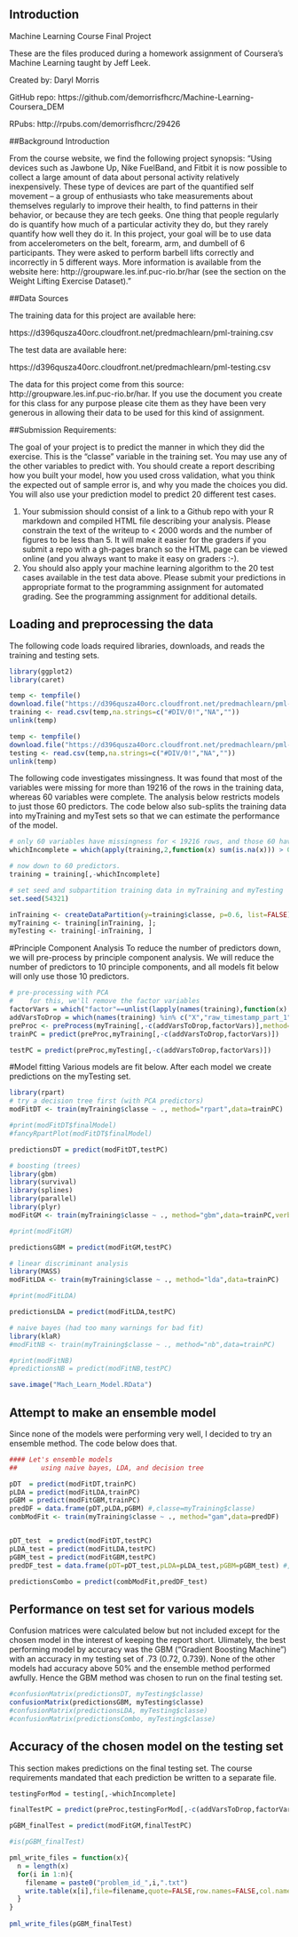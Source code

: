 
## Introduction



Machine Learning Course Final Project

These are the files produced during a homework assignment of Coursera’s Machine Learning taught by Jeff Leek. 

Created by: Daryl Morris

GitHub repo: https://github.com/demorrisfhcrc/Machine-Learning-Coursera_DEM

RPubs: http://rpubs.com/demorrisfhcrc/29426

##Background Introduction

From the course website, we find the following project synopsis: 
“Using devices such as Jawbone Up, Nike FuelBand, and Fitbit it is now possible to collect a large amount of data about personal activity relatively inexpensively. These type of devices are part of the quantified self movement – a group of enthusiasts who take measurements about themselves regularly to improve their health, to find patterns in their behavior, or because they are tech geeks. One thing that people regularly do is quantify how much of a particular activity they do, but they rarely quantify how well they do it. In this project, your goal will be to use data from accelerometers on the belt, forearm, arm, and dumbell of 6 participants. They were asked to perform barbell lifts correctly and incorrectly in 5 different ways. More information is available from the website here: http://groupware.les.inf.puc-rio.br/har (see the section on the Weight Lifting Exercise Dataset). ”


##Data Sources

The training data for this project are available here: 

https://d396qusza40orc.cloudfront.net/predmachlearn/pml-training.csv

The test data are available here: 

https://d396qusza40orc.cloudfront.net/predmachlearn/pml-testing.csv

The data for this project come from this source: http://groupware.les.inf.puc-rio.br/har. If you use the document you create for this class for any purpose please cite them as they have been very generous in allowing their data to be used for this kind of assignment. 

##Submission Requirements:

The goal of your project is to predict the manner in which they did the exercise. This is the "classe" variable in the training set. You may use any of the other variables to predict with. You should create a report describing how you built your model, how you used cross validation, what you think the expected out of sample error is, and why you made the choices you did. You will also use your prediction model to predict 20 different test cases. 

1. Your submission should consist of a link to a Github repo with your R markdown and compiled HTML file describing your analysis. Please constrain the text of the writeup to < 2000 words and the number of figures to be less than 5. It will make it easier for the graders if you submit a repo with a gh-pages branch so the HTML page can be viewed online (and you always want to make it easy on graders :-).
2. You should also apply your machine learning algorithm to the 20 test cases available in the test data above. Please submit your predictions in appropriate format to the programming assignment for automated grading. See the programming assignment for additional details. 



## Loading and preprocessing the data

The following code loads required libraries, downloads, and reads the training and testing sets.

```r
library(ggplot2)
library(caret)

temp <- tempfile()
download.file("https://d396qusza40orc.cloudfront.net/predmachlearn/pml-training.csv",temp,method="curl")
training <- read.csv(temp,na.strings=c("#DIV/0!","NA",""))
unlink(temp)

temp <- tempfile()
download.file("https://d396qusza40orc.cloudfront.net/predmachlearn/pml-testing.csv",temp,method="curl")
testing <- read.csv(temp,na.strings=c("#DIV/0!","NA",""))
unlink(temp)
```

The following code investigates missingness.  It was found that most of the variables were missing for more than 19216 of the rows in the training data, whereas 60 variables were complete.  The analysis below restricts models to just those 60 predictors.  The code below also sub-splits the training data into myTraining and myTest sets so that we can estimate the performance of the model.

```r
# only 60 variables have missingness for < 19216 rows, and those 60 have 0 missingness
whichIncomplete = which(apply(training,2,function(x) sum(is.na(x))) > 0)

# now down to 60 predictors.
training = training[,-whichIncomplete]

# set seed and subpartition training data in myTraining and myTesting
set.seed(54321)

inTraining <- createDataPartition(y=training$classe, p=0.6, list=FALSE)
myTraining <- training[inTraining, ]; 
myTesting <- training[-inTraining, ]
```


#Principle Component Analysis
To reduce the number of predictors down, we will pre-process by principle component analysis.  We will reduce the number of predictors to 10 principle components, and all models fit below will only use those 10 predictors.

```r
# pre-processing with PCA
#    for this, we'll remove the factor variables
factorVars = which("factor"==unlist(lapply(names(training),function(x) is(training[[x]])[1])))
addVarsToDrop = which(names(training) %in% c("X","raw_timestamp_part_1","raw_timestamp_part_2","num_window"))
preProc <- preProcess(myTraining[,-c(addVarsToDrop,factorVars)],method="pca",pcaComp=10)
trainPC = predict(preProc,myTraining[,-c(addVarsToDrop,factorVars)])

testPC = predict(preProc,myTesting[,-c(addVarsToDrop,factorVars)])
```


#Model fitting
Various models are fit below.  After each model we create predictions on the myTesting set.  

```r
library(rpart)
# try a decision tree first (with PCA predictors)
modFitDT <- train(myTraining$classe ~ ., method="rpart",data=trainPC)

#print(modFitDT$finalModel)
#fancyRpartPlot(modFitDT$finalModel)

predictionsDT = predict(modFitDT,testPC)

# boosting (trees)
library(gbm)
library(survival)
library(splines)
library(parallel)
library(plyr)
modFitGM <- train(myTraining$classe ~ ., method="gbm",data=trainPC,verbose=FALSE)

#print(modFitGM)

predictionsGBM = predict(modFitGM,testPC)

# linear discriminant analysis
library(MASS)
modFitLDA <- train(myTraining$classe ~ ., method="lda",data=trainPC)

#print(modFitLDA)

predictionsLDA = predict(modFitLDA,testPC)

# naive bayes (had too many warnings for bad fit)
library(klaR)
#modFitNB <- train(myTraining$classe ~ ., method="nb",data=trainPC)

#print(modFitNB)
#predictionsNB = predict(modFitNB,testPC)

save.image("Mach_Learn_Model.RData")
```

## Attempt to make an ensemble model
Since none of the models were performing very well, I decided to try an ensemble method.  The code below does that.

```r

#### Let's ensemble models
##      using naive bayes, LDA, and decision tree

pDT  = predict(modFitDT,trainPC)
pLDA = predict(modFitLDA,trainPC)
pGBM = predict(modFitGBM,trainPC)
predDF = data.frame(pDT,pLDA,pGBM) #,classe=myTraining$classe)
combModFit <- train(myTraining$classe ~ ., method="gam",data=predDF)


pDT_test  = predict(modFitDT,testPC)
pLDA_test = predict(modFitLDA,testPC)
pGBM_test = predict(modFitGBM,testPC)
predDF_test = data.frame(pDT=pDT_test,pLDA=pLDA_test,pGBM=pGBM_test) #,classe=myTesting$classe)

predictionsCombo = predict(combModFit,predDF_test)

```

## Performance on test set for various models
Confusion matrices were calculated below but not included except for the chosen model in the interest of keeping the report short.  Ulimately, the best performing model by accuracy was the GBM ("Gradient Boosting Machine") with an accuracy in my testing set of .73 (0.72, 0.739).  None of the other models had accuracy above 50% and the ensemble method performed awfully.  Hence the GBM method was chosen to run on the final testing set.


```r

#confusionMatrix(predictionsDT, myTesting$classe)
confusionMatrix(predictionsGBM, myTesting$classe)
#confusionMatrix(predictionsLDA, myTesting$classe)
#confusionMatrix(predictionsCombo, myTesting$classe)


```


## Accuracy of the chosen model on the testing set
This section makes predictions on the final testing set.  The course requirements mandated that each prediction be written to a separate file.

```r
testingForMod = testing[,-whichIncomplete]

finalTestPC = predict(preProc,testingForMod[,-c(addVarsToDrop,factorVars)])

pGBM_finalTest = predict(modFitGM,finalTestPC)

#is(pGBM_finalTest)

pml_write_files = function(x){
  n = length(x)
  for(i in 1:n){
    filename = paste0("problem_id_",i,".txt")
    write.table(x[i],file=filename,quote=FALSE,row.names=FALSE,col.names=FALSE)
  }
}
 
pml_write_files(pGBM_finalTest)


```
